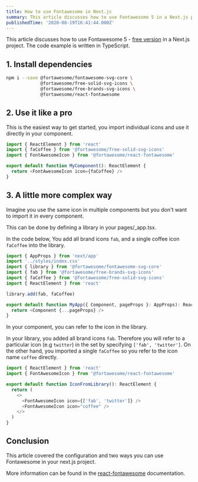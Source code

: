 ```yaml
---
title: How to use Fontawesome in Next.js
summary: This article discusses how to use Fontawesome 5 in a Next.js project. The code example is written in TypeScript.
publishedTime: '2020-08-19T16:41:44.000Z'
---
```


This article discusses how to use Fontawesome 5 - [free version](https://fontawesome.com/plans) in a Next.js project. The code example is written in TypeScript.

## 1. Install dependencies
```bash
npm i --save @fortawesome/fontawesome-svg-core \
             @fortawesome/free-solid-svg-icons \
             @fortawesome/free-brands-svg-icons \
             @fortawesome/react-fontawesome
```

## 2. Use it like a pro
This is the easiest way to get started, you import individual icons and use it directly in your component.
```typescript
import { ReactElement } from 'react'
import { faCoffee } from '@fortawesome/free-solid-svg-icons'
import { FontAwesomeIcon } from '@fortawesome/react-fontawesome'

export default function MyComponent(): ReactElement {
  return <FontAwesomeIcon icon={faCoffee} />
}
```

## 3. A little more complex way
Imagine you use the same icon in multiple components but you don't want to import it in every component. 

This can be done by defining a library in your pages/_app.tsx.

In the code below, You add all brand icons `fab`, and a single coffee icon `faCoffee` into the library. 

```typescript
import { AppProps } from 'next/app'
import '../styles/index.css'
import { library } from '@fortawesome/fontawesome-svg-core'
import { fab } from '@fortawesome/free-brands-svg-icons'
import { faCoffee } from '@fortawesome/free-solid-svg-icons'
import { ReactElement } from 'react'

library.add(fab, faCoffee)

export default function MyApp({ Component, pageProps }: AppProps): ReactElement {
  return <Component {...pageProps} />
}

```

In your component, you can refer to the icon in the library.

In your library, you added all brand icons `fab`. Therefore you will refer to a particular icon (e.g `twitter`) in the set by specifying `['fab', 'twitter']`. On the other hand, you imported a single `faCoffee` so you refer to the icon name `coffee` directly.

```typescript
import { ReactElement } from 'react'
import { FontAwesomeIcon } from '@fortawesome/react-fontawesome'

export default function IconFromLibrary(): ReactElement {
  return (
    <>
      <FontAwesomeIcon icon={['fab', 'twitter']} />
      <FontAwesomeIcon icon="coffee" />
    </>
  )
}
```

## Conclusion
This article covered the configuration and two ways you can use Fontawesome in your next.js project.

More information can be found in the 
[react-fontawesome](https://github.com/FortAwesome/react-fontawesome) documentation.
